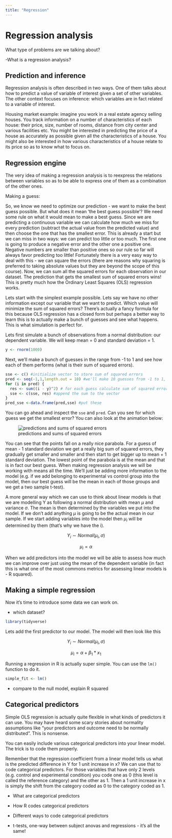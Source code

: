 ```yaml
---
title: "Regression"
---
```


# Regression analysis

What type of problems are we talking about?

-What is a regression analysis?

## Prediction and inference

Regression analysis is often described in two ways. One of them talks about how to predict a value of variable of interest given a set of other variables. The other context focuses on inference: which variables are in fact related to a variable of interest.

Housing market example: imagine you work in a real estate agency selling houses. You track information on a number of characteristics of each house: their price, size, number of rooms, distance from city center and various facilities etc. You might be interested in predicting the price of a house as accurately as possible given all the characteristics of a house. You might also be interested in how various characteristics of a house relate to its price so as to know what to focus on.

## Regression engine

The very idea of making a regression analysis is to reexpress the relations between variables so as to be able to express one of them as a combination of the other ones.

Making a guess:

So, we know we need to optimize our prediction - we want to make the best guess possible. But what does it mean 'the best guess possible'? We need some rule on what it would mean to make a best guess. Since we are predicting a continuous variable we can calculate how much we miss for every prediction (subtract the actual value from the predicted value) and then choose the one that has the smallest error. This is already a start but we can miss in two ways: we can predict too little or too much. The first one is going to produce a negative error and the other one a positive one. Negative numbers are smaller than positive ones so our rule so far will always favor predicting too little! Fortunately there is a very easy way to deal with this - we can square the errors (there are reasons why squaring is preferred to taking absolute values but they are beyond the scope of this course). Now, we can sum all the squared errors for each observation in our dataset. The prediction that gets the smallest sum of squared errors wins! This is pretty much how the Ordinary Least Squares (OLS) regression works.

Lets start with the simplest example possible. Lets say we have no other information except our variable that we want to predict. Which value will minimize the sum of squared errors? There's actually a fancy formula for this because OLS regression has a closed form but perhaps a better way to learn this is to actually make a bunch of guesses and see what happens. This is what simulation is perfect for.

Lets first simulate a bunch of observations from a normal distribution: our dependent variable. We will keep mean = 0 and standard deviation = 1.

```r
y <- rnorm(1000)
```

Next, we'll make a bunch of guesses in the range from -1 to 1 and see how each of them performs (what is their sum of squared errors).

```r
sse <- c() #initialize vector to store sum of squared errors
pred <- seq(-1,1,length.out = 10) #we'll make 10 guesses from -1 to 1, equally spaced
for (i in pred) {
  res <- sum((i - y)^2) # for each guess calculate sum of squared errors
  sse <- c(sse, res) #append the sum to the vector
}
pred_sse <-data.frame(pred,sse) #put these 
```

You can go ahead and inspect the `sse` and `pred`. Can you see for which guess we get the smallest error? You can also look at the animation below:

![predictions and sums of squared errors](images/sse_example.gif){fig-align="center"}

You can see that the points fall on a really nice parabola. For a guess of mean - 1 standard deviation we get a really big sum of squared errors, they gradually get smaller and smaller and then start to get bigger up to mean + 1 standard deviation. The lowest point of the parabola is at the mean and that is in fact our best guess. When making regression analysis we will be working with means all the time. We'll just be adding more information to the model (e.g. if we add belonging to experimental vs control group into the model, then our best guess will be the mean in each of those groups and we get a two sample t-test).

A more general way which we can use to think about linear models is that we are modelling Y as following a normal distribution with mean $\mu$ and variance $\sigma$. The mean is then determined by the variables we put into the model. If we don't add anything $\mu$ is going to be the actual mean in our sample. If we start adding variables into the model then $\mu_i$ will be determined by them (that's why we have the i).

$$
Y_i \sim Normal(\mu_i, \sigma)
$$

$$
\mu_i =\alpha
$$

When we add predictors into the model we will be able to assess how much we can improve over just using the mean of the dependent variable (in fact this is what one of the most commons metrics for assessing linear models is - R squared).

## Making a simple regression

Now it's time to introduce some data we can work on.

-   which dataset?

```r
library(tidyverse)

```

Lets add the first predictor to our model. The model will then look like this

$$
Y_i \sim Normal(\mu_i, \sigma)
$$

$$
\mu_i =\alpha + \beta_1 * x_1
$$

Running a regression in R is actually super simple. You can use the `lm()` function to do it.

```r
simple_fit <- lm()
```

-   compare to the null model, explain R squared

## Categorical predictors

Simple OLS regression is actually quite flexible in what kinds of predictors it can use. You may have heard some scary stories about normality assumptions like "your predictors and outcome need to be normally distributed". This is nonsense.

You can easily include various categorical predictors into your linear model. The trick is to code them properly.

Remember that the regression coefficient from a linear model tells us what is the predicted difference in Y for 1 unit increase in x? We can use that to code categorical predictors. For those variables that have only 2 levels (e.g. control and experimental condition) you code one as 0 (this level is called the reference category) and the other as 1. Then a 1 unit increase in x is simply the shift from the category coded as 0 to the category coded as 1.

-   What are categorical predictors

-   How R codes categorical predictors

-   Different ways to code categorical predictors

-   t-tests, one-way between subject anovas and regressions - it's all the same!
